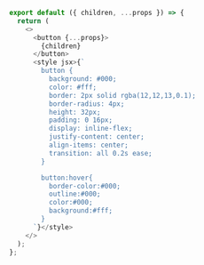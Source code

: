 ```js  
export default ({ children, ...props }) => {
  return (
    <>
      <button {...props}>
        {children}
      </button>
      <style jsx>{`
        button {
          background: #000;
          color: #fff;
          border: 2px solid rgba(12,12,13,0.1);
          border-radius: 4px;
          height: 32px;
          padding: 0 16px;
          display: inline-flex;
          justify-content: center;
          align-items: center;
          transition: all 0.2s ease;
        }

        button:hover{
          border-color:#000;
          outline:#000;
          color:#000;
          background:#fff;
        }
      `}</style>
    </>
  );
};
```